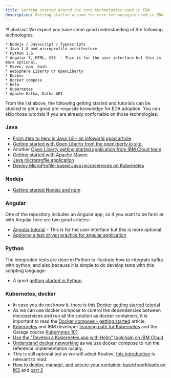 ```yaml
---
title: Getting started around the core technologies used in EDA
description: Getting started around the core technologies used in EDA
---
```


!!! abstract
    We expect you have some good understanding of the following technologies:

    * Nodejs / Javascript / Typescripts
    * Java 1.8 amd microprofile architecture
    * Python 3.6
    * Angular 7, HTML, CSS  - This is for the user interface but this is more optional.
    * Maven, npm, bash
    * WebSphere Liberty or OpenLiberty
    * Docker
    * Docker compose
    * Helm
    * Kubernetes
    * Apache Kafka, Kafka API

From the list above, the following getting started and tutorials can be studied to get a good pre-requisite knowledge for EDA adoption. You can skip those tutorials if you are already confortable on those technologies.

### Java 

* [From zero to hero in Java 1.8 - an infoworld good article](https://www.infoworld.com/article/3130466/java/java-8-programming-for-beginners-go-from-zero-to-hero.html)
* [Getting started with Open Liberty from the openliberty.io site.](https://openliberty.io/guides/getting-started.html)
* Another [Open Liberty getting started application from IBM Cloud team](https://github.com/IBM-Cloud/get-started-java)
* [Getting started with Apache Maven](https://maven.apache.org/what-is-maven.html)
* [Java microprofile application](https://microprofile.io/)
* [Deploy MicroProfile-based Java microservices on Kubernetes](https://developer.ibm.com/patterns/deploy-microprofile-java-microservices-on-kubernetes/)

### Nodejs

* [Getting started Nodejs and npm](https://nodejs.org/en/docs/guides/getting-started-guide/)

### Angular

One of the repository includes an Angular app, so if you want to be familiar with Angular here are two good articles:

* [Angular tutorial](https://angular.io/tutorial) - This is for the user interface but this is more optional.
* [Applying a test driven practice for angular application](https://github.com/ibm-cloud-architecture/refarch-caseportal-app/blob/master/docs/tdd.md)

### Python

The integration tests are done in Python to illustrate how to integrate kafka with python, and also because it is simple to do develop tests with this scripting language: 

* A good [getting started in Python](https://www.python.org/about/gettingstarted/)


### Kubernetes, docker


* In case you do not know it, there is this [Docker getting started tutorial](https://docs.docker.com/get-started/)
* As we can use docker compose to control the dependencies between microservices and run all the solution as docker containers, it is important to read the [Docker compose - getting started](https://docs.docker.com/compose/gettingstarted/) article. 
* [Kubernetes](https://kubernetes.io/docs/tutorials/kubernetes-basics/) and IBM developer [learning path for Kubernetes](https://developer.ibm.com/series/kubernetes-learning-path/) and the Garage course [Kubernetes 101](https://www.ibm.com/cloud/garage/content/course/kubernetes-101/0).
* [Use the "Develop a Kubernetes app with Helm" toolchain on IBM Cloud](https://www.ibm.com/cloud/garage/tutorials/use-develop-kubernetes-app-with-helm-toolchain)
* [Understand docker networking](https://docs.docker.com/network/) as we use docker compose to run the reference implementation locally. 
* This is still optional but as we will adopt Knative, [this introduction](https://developer.ibm.com/articles/knative-what-is-it-why-you-should-care/) is relevant to read.
* [How to deploy, manage, and secure your container-based workloads on IKS](https://www.ibm.com/blogs/bluemix/2017/05/kubernetes-and-bluemix-container-based-workloads-part1/) and [part 2](https://www.ibm.com/blogs/bluemix/2017/05/kubernetes-and-bluemix-container-based-workloads-part2/)

